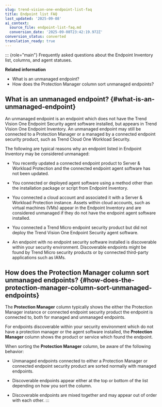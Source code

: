 ```yaml
---
slug: trend-vision-one-endpoint-list-faq
title: Endpoint list FAQ
last_updated: '2025-09-08'
ai_context:
  source_file: endpoint-list-faq.md
  conversion_date: '2025-09-08T23:42:19.972Z'
conversion_status: converted
translation_ready: true
---
```


::: {role="main"}
Frequently asked questions about the Endpoint Inventory list, columns, and agent statuses.

**Related information**

- What is an unmanaged endpoint?
- How does the Protection Manager column sort unmanaged endpoints?

## What is an unmanaged endpoint? {#what-is-an-unmanaged-endpoint}

An unmanaged endpoint is an endpoint which does not have the Trend Vision One Endpoint Security agent software installed, but appears in Trend Vision One Endpoint Inventory. An unmanaged endpoint may still be connected to a Protection Manager or a managed by a connected endpoint security product, such as Trend Cloud One Workload Security.

The following are typical reasons why an endpoint listed in Endpoint Inventory may be considered unmanaged:

- You recently updated a connected endpoint product to Server & Workload Protection and the connected endpoint agent software has not been updated.

- You connected or deployed agent software using a method other than the installation package or script from Endpoint Inventory.

- You connected a cloud account and associated it with a Server & Workload Protection instance. Assets within cloud accounts, such as virtual machines (VMs) appear in the Endpoint Inventory and are considered unmanaged if they do not have the endpoint agent software installed.

- You connected a Trend Micro endpoint security product but did not deploy the Trend Vision One Endpoint Security agent software.

- An endpoint with no endpoint security software installed is discoverable within your security environment. Discoverable endpoints might be found by Trend Micro security products or by connected third-party applications such as IAMs.

## How does the Protection Manager column sort unmanaged endpoints? {#how-does-the-protection-manager-column-sort-unmanaged-endpoints}

The **Protection Manager** column typically shows the either the Protection Manager instance or connected endpoint security product the endpoint is connected to, both for managed and unmanaged endpoints.

For endpoints discoverable within your security environment which do not have a protection manager or the agent software installed, the **Protection Manager** column shows the product or service which found the endpoint.

When sorting the **Protection Manager** column, be aware of the following behavior:

- Unmanaged endpoints connected to either a Protection Manager or connected endpoint security product are sorted normally with managed endpoints.

- Discoverable endpoints appear either at the top or bottom of the list depending on how you sort the column.

- Discoverable endpoints are mixed together and may appear out of order with each other.
:::
